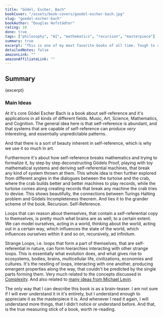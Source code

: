 ```yaml
---
title: "Gödel, Escher, Bach"
bookCover: "/assets/book-covers/goedel-escher-bach.jpg"
slug: "goedel-escher-bach"
bookAuthor: "Douglas Hofstädter"
rating: 10
done: true
tags: ["philosophy", "AI", "mathematics", "recursion", "masterpiece"]
summary: true
excerpt: "This is one of my most favorite books of all time. Tough to read, even harder to summarize. But worth to read, and then re-read. And re-read. The dialogues where the turtoise discusses important riddles and philosophical questions alone, make this book worthwhile. How they are self referentially tied into the whole picture, makes it even better."
detailedNotes: false
amazonLink: ""
amazonAffiliateLink: ""
---
```


## Summary

<p>{excerpt}</p>

### Main Ideas 

At it's core Gödel Escher Bach is a book about self-reference and it's applications in all kinds of different fields. Music, Art, Science, Mathematics, and Cognition. The general idea here is that self-reference is abundant, and that systems that are capable of self-reference can produce *very* interesting, and essentially unpredictable patterns. 

And that there is a sort of beauty inherent in self-reference, which is why we use it so much in art. 

Furthermore it's about how self-reference breaks mathematics and trying to formalize it, by step by step deconstructing Gödels Proof, playing with toy mathematical systems and deriving self-referential machines, that break any kind of system thrown at them. This whole idea is then further explored from different angles in the dialogues between the turtoise and the crab, where the crab builds better and better machines to play records, while the turtoise comes along creating records that break any machine the crab tries to devise. This shows beautifully, the connections between Turings Halting problem and Gödels Incompleteness theorem. And ties it to the grander scheme of the book. Recursion. Self-Reference. 

Loops that can reason about themselves, that contain a self-referential copy to themselves, is pretty much what brains are as well, to a certain extent. We can model ourselves, acting in a world, thinking about the world, acting out in a certain way, which influences the state of the world, which influences ourselves within it and so on, recursively, ad infinitum. 

Strange Loops, i.e. loops that form a part of themselves, that are self-referential in nature, can form hierarchies interacting with other strange loops. This is essentially what evolution does, and what gives rise to ecosystems, bodies, brains, multicellular life, civilizations, economies and cultures. It's the nestling of loops, interacting with one another, producing emergent properties along the way, that couldn't be predicted by the single parts forming them. Very much related to the concepts discussed in [Complexity](/booknotes/complexity). And also related to [many ideas from Michael Levin](https://drmichaellevin.org/resources/).

The only way that I can describe this book is as a brain-teaser. I am not sure if I will ever understand it in it's entirety, but I understand enough to appreciate it as the masterpiece it is. And whenever I read it again, I will understand more things, that I didn't notice or understand before. And that, is the true measuring stick of a book, worth re-reading.